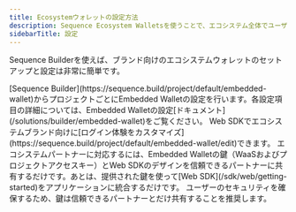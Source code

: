 ```yaml
---
title: Ecosystemウォレットの設定方法
description: Sequence Ecosystem Walletsを使うことで、エコシステム全体でユーザーが利用できる統合ウォレットを作成できます。
sidebarTitle: 設定
---
```


Sequence Builderを使えば、ブランド向けのエコシステムウォレットのセットアップと設定は非常に簡単です。

<Steps>
  <Step title="Embedded Walletの設定">
    [Sequence Builder](https://sequence.build/project/default/embedded-wallet)からプロジェクトごとにEmbedded Walletの設定を行います。各設定項目の詳細については、Embedded Walletの設定[ドキュメント](/solutions/builder/embedded-wallet)をご覧ください。
  </Step>

  <Step title="ブランド向けWeb SDKのセットアップ">
    Web SDKでエコシステムブランド向けに[ログイン体験をカスタマイズ](https://sequence.build/project/default/embedded-wallet/edit)できます。
  </Step>

  <Step title="パートナーと鍵を共有する">
    エコシステムパートナーに対応するには、Embedded Walletの鍵（WaaSおよびプロジェクトアクセスキー）とWeb SDKのデザインを信頼できるパートナーに共有するだけです。あとは、提供された鍵を使って[Web SDK](/sdk/web/getting-started)をアプリケーションに統合するだけです。
  </Step>
</Steps>

<Warning>
  ユーザーのセキュリティを確保するため、鍵は信頼できるパートナーとだけ共有することを推奨します。
</Warning>